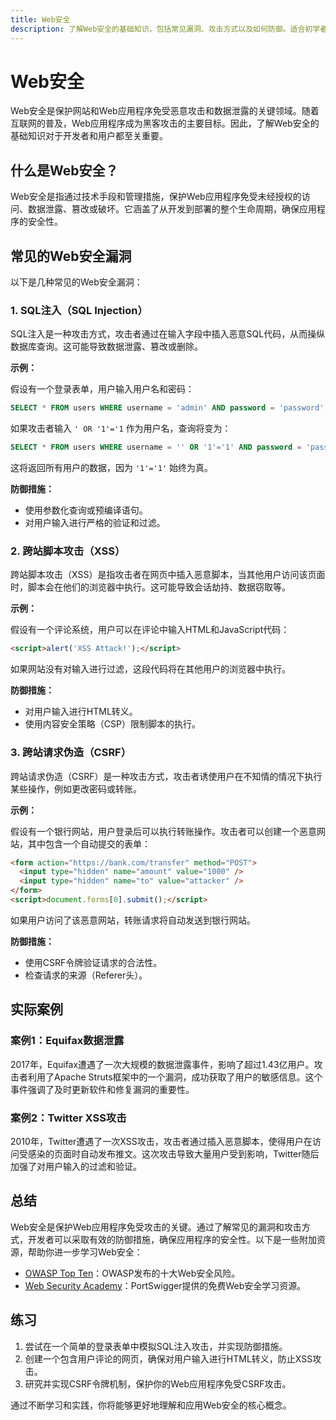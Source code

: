 ```yaml
---
title: Web安全
description: 了解Web安全的基础知识，包括常见漏洞、攻击方式以及如何防御。适合初学者学习网络安全的核心概念。
---
```


# Web安全

Web安全是保护网站和Web应用程序免受恶意攻击和数据泄露的关键领域。随着互联网的普及，Web应用程序成为黑客攻击的主要目标。因此，了解Web安全的基础知识对于开发者和用户都至关重要。

## 什么是Web安全？

Web安全是指通过技术手段和管理措施，保护Web应用程序免受未经授权的访问、数据泄露、篡改或破坏。它涵盖了从开发到部署的整个生命周期，确保应用程序的安全性。

## 常见的Web安全漏洞

以下是几种常见的Web安全漏洞：

### 1. SQL注入（SQL Injection）

SQL注入是一种攻击方式，攻击者通过在输入字段中插入恶意SQL代码，从而操纵数据库查询。这可能导致数据泄露、篡改或删除。

**示例：**

假设有一个登录表单，用户输入用户名和密码：

```sql
SELECT * FROM users WHERE username = 'admin' AND password = 'password';
```

如果攻击者输入 `' OR '1'='1` 作为用户名，查询将变为：

```sql
SELECT * FROM users WHERE username = '' OR '1'='1' AND password = 'password';
```

这将返回所有用户的数据，因为 `'1'='1'` 始终为真。

**防御措施：**

- 使用参数化查询或预编译语句。
- 对用户输入进行严格的验证和过滤。

### 2. 跨站脚本攻击（XSS）

跨站脚本攻击（XSS）是指攻击者在网页中插入恶意脚本，当其他用户访问该页面时，脚本会在他们的浏览器中执行。这可能导致会话劫持、数据窃取等。

**示例：**

假设有一个评论系统，用户可以在评论中输入HTML和JavaScript代码：

```html
<script>alert('XSS Attack!');</script>
```

如果网站没有对输入进行过滤，这段代码将在其他用户的浏览器中执行。

**防御措施：**

- 对用户输入进行HTML转义。
- 使用内容安全策略（CSP）限制脚本的执行。

### 3. 跨站请求伪造（CSRF）

跨站请求伪造（CSRF）是一种攻击方式，攻击者诱使用户在不知情的情况下执行某些操作，例如更改密码或转账。

**示例：**

假设有一个银行网站，用户登录后可以执行转账操作。攻击者可以创建一个恶意网站，其中包含一个自动提交的表单：

```html
<form action="https://bank.com/transfer" method="POST">
  <input type="hidden" name="amount" value="1000" />
  <input type="hidden" name="to" value="attacker" />
</form>
<script>document.forms[0].submit();</script>
```

如果用户访问了该恶意网站，转账请求将自动发送到银行网站。

**防御措施：**

- 使用CSRF令牌验证请求的合法性。
- 检查请求的来源（Referer头）。

## 实际案例

### 案例1：Equifax数据泄露

2017年，Equifax遭遇了一次大规模的数据泄露事件，影响了超过1.43亿用户。攻击者利用了Apache Struts框架中的一个漏洞，成功获取了用户的敏感信息。这个事件强调了及时更新软件和修复漏洞的重要性。

### 案例2：Twitter XSS攻击

2010年，Twitter遭遇了一次XSS攻击，攻击者通过插入恶意脚本，使得用户在访问受感染的页面时自动发布推文。这次攻击导致大量用户受到影响，Twitter随后加强了对用户输入的过滤和验证。

## 总结

Web安全是保护Web应用程序免受攻击的关键。通过了解常见的漏洞和攻击方式，开发者可以采取有效的防御措施，确保应用程序的安全性。以下是一些附加资源，帮助你进一步学习Web安全：

- [OWASP Top Ten](https://owasp.org/www-project-top-ten/)：OWASP发布的十大Web安全风险。
- [Web Security Academy](https://portswigger.net/web-security)：PortSwigger提供的免费Web安全学习资源。

## 练习

1. 尝试在一个简单的登录表单中模拟SQL注入攻击，并实现防御措施。
2. 创建一个包含用户评论的网页，确保对用户输入进行HTML转义，防止XSS攻击。
3. 研究并实现CSRF令牌机制，保护你的Web应用程序免受CSRF攻击。

通过不断学习和实践，你将能够更好地理解和应用Web安全的核心概念。
